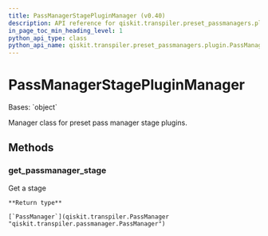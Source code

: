 ```yaml
---
title: PassManagerStagePluginManager (v0.40)
description: API reference for qiskit.transpiler.preset_passmanagers.plugin.PassManagerStagePluginManager in qiskit v0.40
in_page_toc_min_heading_level: 1
python_api_type: class
python_api_name: qiskit.transpiler.preset_passmanagers.plugin.PassManagerStagePluginManager
---
```


# PassManagerStagePluginManager

<Class id="qiskit.transpiler.preset_passmanagers.plugin.PassManagerStagePluginManager" isDedicatedPage={true} github="https://github.com/qiskit/qiskit/tree/stable/0.23/qiskit/transpiler/preset_passmanagers/plugin.py" signature="PassManagerStagePluginManager" modifiers="class">
  Bases: `object`

  Manager class for preset pass manager stage plugins.

  ## Methods

  <span id="qiskit-transpiler-preset-passmanagers-plugin-passmanagerstagepluginmanager-get-passmanager-stage" />

  ### get\_passmanager\_stage

  <Function id="qiskit.transpiler.preset_passmanagers.plugin.PassManagerStagePluginManager.get_passmanager_stage" signature="PassManagerStagePluginManager.get_passmanager_stage(stage_name, plugin_name, pm_config, optimization_level=None)">
    Get a stage

    **Return type**

    [`PassManager`](qiskit.transpiler.PassManager "qiskit.transpiler.passmanager.PassManager")
  </Function>
</Class>

